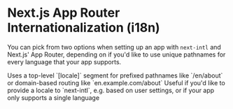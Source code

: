 
# Next.js App Router Internationalization (i18n)

You can pick from two options when setting up an app with `next-intl` and Next.js' App Router, depending on if you'd like to use unique pathnames for every language that your app supports.

<Cards className="mt-8 max-w-[550px]">
  <Card
    title="With i18n routing"
    href="/docs/getting-started/app-router/with-i18n-routing"
  >
    Uses a top-level `[locale]` segment for prefixed pathnames like `/en/about`
    or domain-based routing like `en.example.com/about`
  </Card>
  <Card
    title="Without i18n routing"
    href="/docs/getting-started/app-router/without-i18n-routing"
  >
    Useful if you'd like to provide a locale to `next-intl`, e.g. based on user
    settings, or if your app only supports a single language
  </Card>
</Cards>
